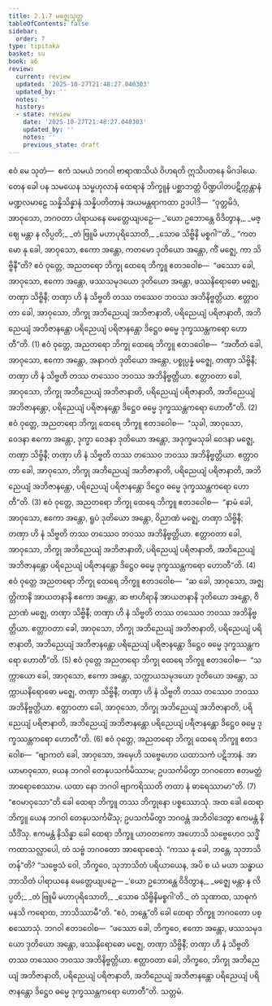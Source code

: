 ```yaml
---
title: 2.1.7 မဇ္ဈေသုတ္တ
tableOfContents: false
sidebar:
  order: 7
type: tipitaka
basket: su
book: a6
review:
  current: review
  updated: '2025-10-27T21:48:27.040303'
  updated_by: ''
  notes: ''
  history:
  - state: review
    date: '2025-10-27T21:48:27.040303'
    updated_by: ''
    notes: ''
    previous_state: draft
---
```



<ReviewStatus review={frontmatter.review} showDetails={true} />

<HypothesisAnnotation frontmatter={frontmatter} />

<DynamicBreadcrumb />

<Division number="61" book="a6" e="ch" v="16" p="349">

<Paragraph number="528" book="a6">
ဧဝံ မေ သုတံ—  ဧကံ သမယံ ဘဂဝါ ဗာရာဏသိယံ ဝိဟရတိ ဣသိပတနေ မိဂဒါယေ. တေန ခေါ ပန သမယေန သမ္ဗဟုလာနံ ထေရာနံ ဘိက္ခူနံ ပစ္ဆာဘတ္တံ ပိဏ္ဍပါတပဋိက္ကန္တာနံ မဏ္ဍလမာဠေ သန္နိသိန္နာနံ သန္နိပတိတာနံ အယမန္တရာကထာ ဥဒပါဒိ—  “ဝုတ္တမိဒံ, အာဝုသော, ဘဂဝတာ ပါရာယနေ မေတ္တေယျပဉှေ—
</Paragraph>

<Paragraph number="529" type="verses" book="a6">
_‘ယော ဥဘောန္တေ ဝိဒိတွာန,_  
_မဇ္ဈေ မန္တာ န လိပ္ပတိ;_  
_တံ ဗြူမိ မဟာပုရိသောတိ,_  
_သောဓ သိဗ္ဗိနိ မစ္စဂါ’”တိ._  

</Paragraph>

<Paragraph number="530" book="a6">
“ကတမော နု ခေါ, အာဝုသော, ဧကော အန္တော, ကတမော ဒုတိယော အန္တော, ကိံ မဇ္ဈေ, ကာ သိဗ္ဗိနီ”တိ? ဧဝံ ဝုတ္တေ, အညတရော ဘိက္ခု ထေရေ ဘိက္ခူ ဧတဒဝေါစ—  “ဖဿော ခေါ, အာဝုသော, ဧကော အန္တော, ဖဿသမုဒယော ဒုတိယော အန္တော, ဖဿနိရောဓော မဇ္ဈေ, တဏှာ သိဗ္ဗိနီ; တဏှာ ဟိ နံ သိဗ္ဗတိ တဿ တဿေဝ ဘဝဿ အဘိနိဗ္ဗတ္တိယာ. ဧတ္တာဝတာ ခေါ, အာဝုသော, ဘိက္ခု အဘိညေယျံ အဘိဇာနာတိ, ပရိညေယျံ ပရိဇာနာတိ, အဘိညေယျံ အဘိဇာနန္တော ပရိညေယျံ ပရိဇာနန္တော ဒိဋ္ဌေဝ ဓမ္မေ ဒုက္ခဿန္တကရော ဟောတီ”တိ. (1)
</Paragraph>

<Paragraph number="531" book="a6">
ဧဝံ ဝုတ္တေ, အညတရော ဘိက္ခု ထေရေ ဘိက္ခူ ဧတဒဝေါစ—  “အတီတံ ခေါ, အာဝုသော, ဧကော အန္တော, အနာဂတံ ဒုတိယော အန္တော, ပစ္စုပ္ပန္နံ မဇ္ဈေ, တဏှာ သိဗ္ဗိနီ; တဏှာ ဟိ နံ သိဗ္ဗတိ တဿ တဿေဝ ဘဝဿ အဘိနိဗ္ဗတ္တိယာ. ဧတ္တာဝတာ ခေါ, အာဝုသော, ဘိက္ခု အဘိညေယျံ အဘိဇာနာတိ, ပရိညေယျံ ပရိဇာနာတိ, အဘိညေယျံ အဘိဇာနန္တော, ပရိညေယျံ ပရိဇာနန္တော ဒိဋ္ဌေဝ ဓမ္မေ ဒုက္ခဿန္တကရော ဟောတီ”တိ. (2)
</Paragraph>

<Paragraph number="532" book="a6">
ဧဝံ ဝုတ္တေ, အညတရော ဘိက္ခု ထေရေ ဘိက္ခူ ဧတဒဝေါစ—  “သုခါ, အာဝုသော, ဝေဒနာ ဧကော အန္တော, ဒုက္ခာ ဝေဒနာ ဒုတိယော အန္တော, အဒုက္ခမသုခါ ဝေဒနာ မဇ္ဈေ, တဏှာ သိဗ္ဗိနီ; တဏှာ ဟိ နံ သိဗ္ဗတိ တဿ တဿေဝ ဘဝဿ အဘိနိဗ္ဗတ္တိယာ. ဧတ္တာဝတာ ခေါ, အာဝုသော, ဘိက္ခု အဘိညေယျံ အဘိဇာနာတိ, ပရိညေယျံ ပရိဇာနာတိ, အဘိညေယျံ အဘိဇာနန္တော, ပရိညေယျံ ပရိဇာနန္တော ဒိဋ္ဌေဝ ဓမ္မေ ဒုက္ခဿန္တကရော ဟောတီ”တိ. (3)
</Paragraph>

<Paragraph number="533" book="a6">
ဧဝံ ဝုတ္တေ, အညတရော ဘိက္ခု ထေရေ ဘိက္ခူ ဧတဒဝေါစ—  “နာမံ ခေါ, အာဝုသော, ဧကော အန္တော, ရူပံ ဒုတိယော အန္တော, ဝိညာဏံ မဇ္ဈေ, တဏှာ သိဗ္ဗိနီ; တဏှာ ဟိ နံ သိဗ္ဗတိ တဿ တဿေဝ ဘဝဿ အဘိနိဗ္ဗတ္တိယာ. ဧတ္တာဝတာ ခေါ, အာဝုသော, ဘိက္ခု အဘိညေယျံ အဘိဇာနာတိ, ပရိညေယျံ ပရိဇာနာတိ, အဘိညေယျံ အဘိဇာနန္တော ပရိညေယျံ ပရိဇာနန္တော ဒိဋ္ဌေဝ ဓမ္မေ ဒုက္ခဿန္တကရော ဟောတီ”တိ. (4)
</Paragraph>

<Paragraph number="534" book="a6">
ဧဝံ ဝုတ္တေ အညတရော ဘိက္ခု ထေရေ ဘိက္ခူ ဧတဒဝေါစ—  “ဆ ခေါ, အာဝုသော, အဇ္ဈတ္တိကာနိ အာယတနာနိ ဧကော အန္တော, ဆ ဗာဟိရာနိ အာယတနာနိ ဒုတိယော အန္တော, ဝိညာဏံ မဇ္ဈေ, တဏှာ သိဗ္ဗိနီ; တဏှာ ဟိ နံ သိဗ္ဗတိ တဿ တဿေဝ ဘဝဿ အဘိနိဗ္ဗတ္တိယာ. ဧတ္တာဝတာ ခေါ, အာဝုသော, ဘိက္ခု အဘိညေယျံ အဘိဇာနာတိ, ပရိညေယျံ ပရိဇာနာတိ, အဘိညေယျံ အဘိဇာနန္တော ပရိညေယျံ ပရိဇာနန္တော ဒိဋ္ဌေဝ ဓမ္မေ ဒုက္ခဿန္တကရော ဟောတီ”တိ. (5)
</Paragraph>

<Paragraph number="535" book="a6">
ဧဝံ ဝုတ္တေ အညတရော ဘိက္ခု ထေရေ ဘိက္ခူ ဧတဒဝေါစ—  “သက္ကာယော ခေါ, အာဝုသော, ဧကော အန္တော, သက္ကာယသမုဒယော ဒုတိယော အန္တော, သက္ကာယနိရောဓော မဇ္ဈေ, တဏှာ သိဗ္ဗိနီ; တဏှာ ဟိ နံ သိဗ္ဗတိ တဿ တဿေဝ ဘဝဿ အဘိနိဗ္ဗတ္တိယာ. ဧတ္တာဝတာ ခေါ, အာဝုသော, ဘိက္ခု အဘိညေယျံ အဘိဇာနာတိ, ပရိညေယျံ ပရိဇာနာတိ, အဘိညေယျံ အဘိဇာနန္တော ပရိညေယျံ ပရိဇာနန္တော ဒိဋ္ဌေဝ ဓမ္မေ ဒုက္ခဿန္တကရော ဟောတီ”တိ. (6)
</Paragraph>

<Paragraph number="536" book="a6">
ဧဝံ ဝုတ္တေ, အညတရော ဘိက္ခု ထေရေ ဘိက္ခူ ဧတဒဝေါစ—  “ဗျာကတံ ခေါ, အာဝုသော, အမှေဟိ သဗ္ဗေဟေဝ ယထာသကံ ပဋိဘာနံ. အာယာမာဝုသော, ယေန ဘဂဝါ တေနုပသင်္ကမိဿာမ; ဥပသင်္ကမိတွာ ဘဂဝတော ဧတမတ္ထံ အာရောစေဿာမ. ယထာ နော ဘဂဝါ ဗျာကရိဿတိ တထာ နံ ဓာရေဿာမာ”တိ. (7)
</Paragraph>

<Paragraph number="537" book="a6">
“ဧဝမာဝုသော”တိ ခေါ ထေရာ ဘိက္ခူ တဿ ဘိက္ခုနော ပစ္စဿောသုံ. အထ ခေါ ထေရာ ဘိက္ခူ ယေန ဘဂဝါ တေနုပသင်္ကမိံသု; ဥပသင်္ကမိတွာ ဘဂဝန္တံ အဘိဝါဒေတွာ ဧကမန္တံ နိသီဒိံသု. ဧကမန္တံ နိသိန္နာ ခေါ ထေရာ ဘိက္ခူ ယာဝတကော အဟောသိ သဗ္ဗေဟေဝ သဒ္ဓိံ ကထာသလ္လာပေါ, တံ သဗ္ဗံ ဘဂဝတော အာရောစေသုံ. “ကဿ နု ခေါ, ဘန္တေ, သုဘာသိတန်”တိ? “သဗ္ဗေသံ ဝေါ, ဘိက္ခဝေ, သုဘာသိတံ ပရိယာယေန, အပိ စ ယံ မယာ သန္ဓာယ ဘာသိတံ ပါရာယနေ မေတ္တေယျပဉှေ—
</Paragraph>

<Paragraph number="538" type="verses" book="a6">
_‘ယော ဥဘောန္တေ ဝိဒိတွာန,_  
_မဇ္ဈေ မန္တာ န လိပ္ပတိ;_  
_တံ ဗြူမိ မဟာပုရိသောတိ,_  
_သောဓ သိဗ္ဗိနိမစ္စဂါ’တိ._  

</Paragraph>

<Paragraph number="539" book="a6">
တံ သုဏာထ, သာဓုကံ မနသိ ကရောထ, ဘာသိဿာမီ”တိ. “ဧဝံ, ဘန္တေ”တိ ခေါ ထေရာ ဘိက္ခူ ဘဂဝတော ပစ္စဿောသုံ. ဘဂဝါ ဧတဒဝေါစ—  “ဖဿော ခေါ, ဘိက္ခဝေ, ဧကော အန္တော, ဖဿသမုဒယော ဒုတိယော အန္တော, ဖဿနိရောဓော မဇ္ဈေ, တဏှာ သိဗ္ဗိနီ; တဏှာ ဟိ နံ သိဗ္ဗတိ တဿ တဿေဝ ဘဝဿ အဘိနိဗ္ဗတ္တိယာ. ဧတ္တာဝတာ ခေါ, ဘိက္ခဝေ, ဘိက္ခု အဘိညေယျံ အဘိဇာနာတိ, ပရိညေယျံ ပရိဇာနာတိ, အဘိညေယျံ အဘိဇာနန္တော ပရိညေယျံ ပရိဇာနန္တော ဒိဋ္ဌေဝ ဓမ္မေ ဒုက္ခဿန္တကရော ဟောတီ”တိ.

</Paragraph>
</Division>

<Paragraph number="540" type="center" book="a6">
သတ္တမံ.
</Paragraph>